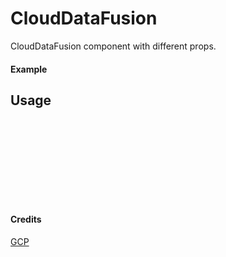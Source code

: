 
<Meta of={CloudDataFusion} title="GCP/CloudDataFusion" />

# CloudDataFusion

CloudDataFusion component with different props.

#### Example

<Canvas of={CloudDataFusion.Primary} />

## Usage

```ts
import { CloudDataFusion } from "yadl-ui";

const Example = () => {
  return (
      <CloudDataFusion />
  );
};

export default Example;
```

#### Credits
[GCP](https://cloud.google.com/icons)
